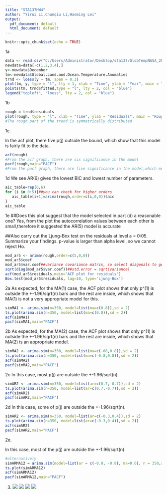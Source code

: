 ---
title: "STA137HW4"
author: "Yirui Li,Chunqiu Li,Haoming Lei"
output:
  pdf_document: default
  html_document: default
---

```{r setup, include=FALSE}
knitr::opts_chunk$set(echo = TRUE)
```

1a
```{r}
data <- read.csv("C:/Users/Administrator/Desktop/sta137/GlobTempNASA_2020.csv")
newdata=data[-c(1,2,3,4),]
y<-newdata$December
tm<-newdata$Global.Land.and.Ocean.Temperature.Anomalies
trnd <- loess(y ~ tm, span = 0.3)
plot(tm, y, type = "l", lty = 1, xlab = "Time", ylab = "Year", main = "Global Land and Ocean Temperature Anomalies")
points(tm, trnd$fitted,type = "l", lty = 2, col = "blue") 
legend("topleft", "loess", lty = 2, col = "blue")
```
1b
```{r}
rough = trnd$residuals 
plot(rough, type = "l", xlab = "Time", ylab = "Residuals", main = "Rough part")
#The rough part of the trend is symmetrically distributed
```

1c.

In the acf plot, there five p(j) outside the bound, which show that this model is fairly fit to the data.
```{r}
acf(rough)
#From the acf graph, there are six significance in the model
pacf(rough,main="PACF")
#From the pacf graph, there are five significance in the model,which mean we should use the ar(1) model
```
1d
We see AR(6) gives the lowest BIC and lowest number of parameters.
```{r}
aic_table=rep(0,6) 
for (i in 0:5){##you can check for higher orders
   aic_table[i+1]=arima(rough,order=c(i,0,0))$aic
} 
aic_table
```
1e
##Does this plot suggest that the model selected in part (d) a reasonable one?
Yes, from the plot the autocorrelation values between each other is small,therefore it suggested the AR(5) model is accurate

##Also carry out the Ljung-Box test on the residuals at level a = 0:05. Summarize your findings.
p-value is larger than alpha level, so we cannot reject Ho. 
```{r}
mod_ar5 <- arima(rough,order=c(5,0,0)) 
mod_ar5$coef
mod_ar5$var.coef##variance covariance matrix, so select diagonals to get variance
sqrt(diag(mod_ar5$var.coef))##std.error = sqrt(variance)
acf(mod_ar5$residuals,main="ACF plot for residuals")
Box.test(mod_ar5$residuals, lag=10, type='Ljung-Box')

```



2a
As expected, for the MA(1) case, the ACF plot shows that only p^(1) is outside the +-1.96/sqrt(n) bars and the rest are inside, which shows that MA(1) is not a very appropriate model for this.
```{r}
simMA1 <- arima.sim(n=350, model=list(ma=c(0.8)),sd = 2)
ts.plot(arima.sim(n=350, model=list(ma=c(0.8)),sd = 2))
acf(simMA1)
pacf(simMA1,main="PACF")
```
2b
As expected, for the MA(2) case, the ACF plot shows that only p^(1) is outside the +-1.96/sqrt(n) bars and the rest are inside, which shows that MA(2) is an appropriate model.
```{r}
simMA2 <- arima.sim(n=350, model=list(ma=c(-08,0.8)),sd = 2)
ts.plot(arima.sim(n=350, model=list(ma=c(-0.8,0.8)),sd = 2))
acf(simMA2)
pacf(simMA2,main="PACF")
```

2c
In this case, most p(j) are outside the +-1.96/sqrt(n).
```{r}
simAR2 <- arima.sim(n=350, model=list(ar=c(0.7,-0.7)),sd = 2)
ts.plot(arima.sim(n=350, model=list(ar=c(0.7,-0.7)),sd = 2))
acf(simAR2)
pacf(simAR2,main="PACF")
```
2d
In this case, some of p(j) are outside the +-1.96/sqrt(n).
```{r}
simAR2 <- arima.sim(n=350, model=list(ar=c(-0.3,0.4)),sd = 2)
ts.plot(arima.sim(n=350, model=list(ar=c(-0.3,0.4)),sd = 2))
acf(simAR2)
pacf(simAR2,main="PACF")
```

2e.

In this case, most of the p(j) are outside the +-1.96/sqrt(n).
```{r}
#alternatively 
simARMA12 = arima.sim(model=list(ar = c(-0.8, -0.8), ma=0.6), n = 350,sd = 2)
ts.plot(simARMA12)
acf(simARMA12)
pacf(simARMA12,main="PACF")
```
3.
![](1hw4.png)
![](2hw4.png)
![](3hw4.png)
![](4hw4.png)

```{r ref.label=knitr::all_labels(), echo=TRUE, eval=FALSE}
```

